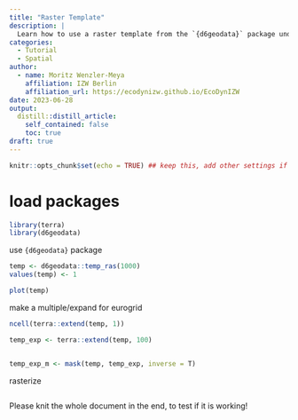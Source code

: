 ```yaml
---
title: "Raster Template"
description: |
  Learn how to use a raster template from the `{d6geodata}` package und how to multiple/expand it. In the end we will rasterize a shapefile with the raster have a look into different extraction functions.
categories:
  - Tutorial
  - Spatial
author:
  - name: Moritz Wenzler-Meya
    affiliation: IZW Berlin
    affiliation_url: https://ecodynizw.github.io/EcoDynIZW
date: 2023-06-28
output:
  distill::distill_article:
    self_contained: false
    toc: true
draft: true
---
```


```r
knitr::opts_chunk$set(echo = TRUE) ## keep this, add other settings if needed
```

# load packages

```r
library(terra)
library(d6geodata)
```


use `{d6geodata}` package

```r
temp <- d6geodata::temp_ras(1000)
values(temp) <- 1

plot(temp)
```

make a multiple/expand for eurogrid

```r
ncell(terra::extend(temp, 1))

temp_exp <- terra::extend(temp, 100)


temp_exp_m <- mask(temp, temp_exp, inverse = T)
```

rasterize

```r

```

Please knit the whole document in the end, to test if it is working!

